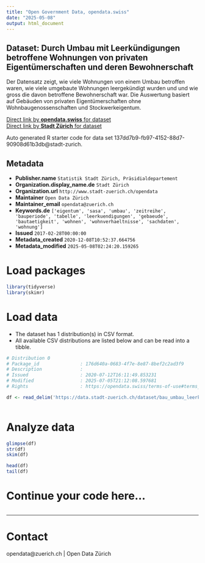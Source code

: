 ```yaml
---
title: "Open Government Data, opendata.swiss"
date: "2025-05-08"
output: html_document
---
```


## Dataset: Durch Umbau mit Leerkündigungen betroffene Wohnungen von privaten Eigentümerschaften und deren Bewohnerschaft


Der Datensatz zeigt, wie viele Wohnungen von einem Umbau betroffen waren, wie viele umgebaute Wohnungen leergekündigt wurden und und wie gross die davon betroffene Bewohnerschaft war. Die Auswertung basiert auf Gebäuden von privaten Eigentümerschaften ohne Wohnbaugenossenschaften und Stockwerkeigentum.


[Direct link by **opendata.swiss** for dataset](https://opendata.swiss/de/dataset/durch-umbau-mit-leerkundigungen-betroffene-wohnungen-privater-eigentumerschaften-seit-2009)<br>
[Direct link by **Stadt Zürich** for dataset](https://data.stadt-zuerich.ch/dataset/bau_umbau_leerkuendigung_whg_baujahr_personen_od5051)

Auto generated R starter code for data set 137dd7b9-fb97-4152-88d7-90908d61b3db@stadt-zurich.

## Metadata

- **Publisher.name** `Statistik Stadt Zürich, Präsidialdepartement`
- **Organization.display_name.de** `Stadt Zürich`
- **Organization.url** `http://www.stadt-zuerich.ch/opendata`
- **Maintainer** `Open Data Zürich`
- **Maintainer_email** `opendata@zuerich.ch`
- **Keywords.de** `['eigentum', 'sasa', 'umbau', 'zeitreihe', 'bauperiode', 'tabelle', 'leerkuendigungen', 'gebaeude', 'bautaetigkeit', 'wohnen', 'wohnverhaeltnisse', 'sachdaten', 'wohnung']`
- **Issued** `2017-02-28T00:00:00`
- **Metadata_created** `2020-12-08T10:52:37.664756`
- **Metadata_modified** `2025-05-08T02:24:20.159265`


# Load packages

```r

library(tidyverse)
library(skimr)

```

# Load data

-   The dataset has 1 distribution(s) in CSV format.
-   All available CSV distributions are listed below and can be read into a tibble.

```r

# Distribution 0
# Package_id               : 176d640a-0683-4f7e-8e87-8bef2c2ad3f9
# Description              : 
# Issued                   : 2020-07-12T16:11:49.853231
# Modified                 : 2025-07-05T21:12:08.597681
# Rights                   : https://opendata.swiss/terms-of-use#terms_open

df <- read_delim('https://data.stadt-zuerich.ch/dataset/bau_umbau_leerkuendigung_whg_baujahr_personen_od5051/download/BAU505OD5051.csv')



```

# Analyze data

```r

glimpse(df)
str(df)
skim(df)

head(df)
tail(df)

```

# Continue your code here...

```r

```

------------------------------------------------------------------------

# Contact

opendata@zuerich.ch | Open Data Zürich
